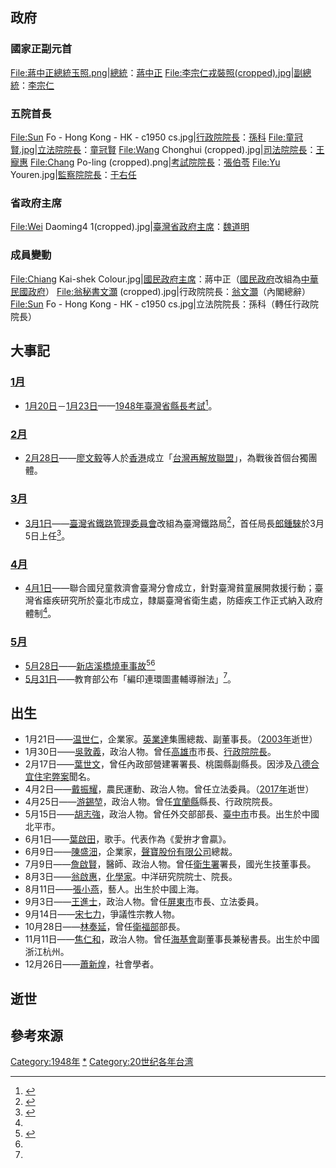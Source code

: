 {{TaiwanYearTOC|1948}}
{{C20YearInTopic|1948年}}

==政府==
===國家正副元首===
<gallery>
File:蔣中正總統玉照.png|[[中華民國總統|總統]]：[[蔣中正|蔣中正]]
File:李宗仁戎裝照(cropped).jpg|[[中華民國副總統|副總統]]：[[李宗仁|李宗仁]]
</gallery>

===五院首長===
<gallery>
File:Sun Fo - Hong Kong - HK - c1950 cs.jpg|[[行政院院長|行政院院長]]：[[孫科|孫科]]
File:童冠賢.jpg|[[立法院院長|立法院院長]]：[[童冠賢|童冠賢]]
File:Wang Chonghui (cropped).jpg|[[司法院院長|司法院院長]]：[[王寵惠|王寵惠]]
File:Chang Po-ling (cropped).png|[[考試院院長|考試院院長]]：[[張伯苓|張伯苓]]
File:Yu Youren.jpg|[[監察院院長|監察院院長]]：[[于右任|于右任]]
</gallery>
===省政府主席===
<gallery>
File:Wei Daoming4 1(cropped).jpg|[[臺灣省政府主席|臺灣省政府主席]]：[[魏道明|魏道明]]
</gallery>
===成員變動===
<gallery>
File:Chiang Kai-shek Colour.jpg|[[國民政府主席|國民政府主席]]：蔣中正（[[國民政府|國民政府]]改組為[[中華民國政府|中華民國政府]]）
File:翁秘書文灝 (cropped).jpg|行政院院長：[[翁文灝|翁文灝]]（內閣總辭）
File:Sun Fo - Hong Kong - HK - c1950 cs.jpg|立法院院長：孫科（轉任行政院院長）
</gallery>

== 大事記 ==
===[[1月|1月]]===
*[[1月20日|1月20日]]－[[1月23日|1月23日]]——[[1948年臺灣省縣長考試|1948年臺灣省縣長考試]]<ref>{{cite book |author=蕭碧珍 |title=〈空前與絕後－1948年臺灣省縣長考試〉，《悅讀館藏檔案與舊籍 2》 |publisher=國史館臺灣文獻館 |isbn=978-986-03-3142-4 |year=2012 }}</ref>{{rp|27-30}}。

===[[2月|2月]]===
*[[2月28日|2月28日]]——[[廖文毅|廖文毅]]等人於[[香港|香港]]成立「[[台灣再解放聯盟|台灣再解放聯盟]]」，為戰後首個台獨團體。{{r|獨|page=170}}

===[[3月|3月]]===
*[[3月1日|3月1日]]——[[臺灣鐵路管理局|臺灣省鐵路管理委員會]]改組為臺灣鐵路局<ref name="記" >{{cite book |authors=[[呂芳上|呂芳上]]總策畫，朱文原、周美華、葉惠芬、高素蘭、陳曼華、歐素瑛編輯撰稿 |title=《中華民國建國百年大事記》 |location=台北 |publisher=國史館 |year=2012 |isbn=978-986-03-3586-6 }}</ref>{{rp|501}}，首任局長[[郎鍾騋|郎鍾騋]]於3月5日上任<ref name="蔡" >{{cite book|author=蔡仁輝 |title=《閒話臺鐵五十年》|publisher=蔡吳春月 |date=1996-11-02 }}</ref>{{rp|9}}。

===[[4月|4月]]===
*[[4月1日|4月1日]]——聯合國兒童救濟會臺灣分會成立，針對臺灣貧童展開救援行動；臺灣省瘧疾研究所於臺北市成立，隸屬臺灣省衛生處，防瘧疾工作正式納入政府體制<ref name="記" />{{rp|502}}。

===[[5月|5月]]===
*[[5月28日|5月28日]]——[[新店溪橋燒車事故|新店溪橋燒車事故]]<ref>{{cite book |author=溫文佑 |title=〈戰後台灣鐵路史之研究——以莫衡擔任鐵路局長時期為例（1949－1961）〉 |publisher=國立政治大學 |year=2010 }}</ref>{{rp|121-125}}<ref name="蔡" />{{rp|11-13}}
*[[5月31日|5月31日]]——教育部公布「編印連環圖畫輔導辦法」<ref name="記" />{{rp|503}}。

== 出生 ==
* 1月21日——[[温世仁|温世仁]]，企業家。[[英業達|英業達]]集團總裁、副董事長。（[[2003年臺灣|2003年]]逝世）
* 1月30日——[[吳敦義|吳敦義]]，政治人物。曾任[[高雄市|高雄市]]市長、[[行政院院長|行政院院長]]。
* 2月17日——[[葉世文|葉世文]]，曾任內政部營建署署長、桃園縣副縣長。因涉及[[八德合宜住宅弊案|八德合宜住宅弊案]]聞名。
* 4月2日——[[戴振耀|戴振耀]]，農民運動、政治人物。曾任立法委員。（[[2017年臺灣|2017年]]逝世）
* 4月25日——[[游錫堃|游錫堃]]，政治人物。曾任[[宜蘭縣|宜蘭縣]]縣長、行政院院長。
* 5月15日——[[胡志強_(1948年)|胡志強]]，政治人物。曾任外交部部長、[[臺中市|臺中市]]市長。出生於中國北平市。
* 6月1日——[[葉啟田|葉啟田]]，歌手。代表作為《愛拚才會贏》。
* 6月9日——[[陳盛沺|陳盛沺]]，企業家，[[聲寶股份有限公司|聲寶股份有限公司]]總裁。
* 7月9日——[[詹啟賢|詹啟賢]]，醫師、政治人物。曾任[[中華民國衛生署|衛生署]]署長，國光生技董事長。
* 8月3日——[[翁啟惠|翁啟惠]]，[[化學家|化學家]]。中洋研究院院士、院長。
* 8月11日——[[張小燕_(臺灣)|張小燕]]，藝人。出生於中國上海。
* 9月3日——[[王進士|王進士]]，政治人物。曾任[[屏東市|屏東市]]市長、立法委員。
* 9月14日——[[宋七力|宋七力]]，爭議性宗教人物。
* 10月28日——[[林奏延|林奏延]]，曾任[[衛福部|衛福部]]部長。
* 11月11日——[[焦仁和|焦仁和]]，政治人物。曾任[[海基會|海基會]]副董事長兼秘書長。出生於中國浙江杭州。
* 12月26日——[[蕭新煌|蕭新煌]]，社會學者。

== 逝世 ==

== 參考來源 ==
{{Reflist|2|refs=
<ref name="獨">{{cite book |title=《台灣獨立運動史》|author=陳佳宏 |publisher= 玉山社|isbn= |date=2006月}}</ref>
}}

{{各年台灣}}
[[Category:1948年|Category:1948年]]
[[Category:1948年台灣|*]]
[[Category:20世纪各年台湾|Category:20世纪各年台湾]]